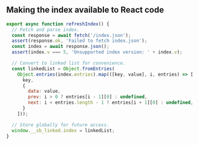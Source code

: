 

<Meta title="Slide 007" />

<Slide>

## Making the index available to React code

```jsx
export async function refreshIndex() {
  // Fetch and parse index.
  const response = await fetch('/index.json');
  assert(response.ok, 'Failed to fetch index.json');
  const index = await response.json();
  assert(index.v === 5, 'Unsupported index version: ' + index.v);

  // Convert to linked list for convenience.
  const linkedList = Object.fromEntries(
    Object.entries(index.entries).map(([key, value], i, entries) => [
      key,
      {
        data: value,
        prev: i > 0 ? entries[i - 1][0] : undefined,
        next: i < entries.length - 1 ? entries[i + 1][0] : undefined,
      }
    ]));

  // Store globally for future access.
  window.__sb_linked.index = linkedList;
}
```


</Slide>